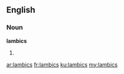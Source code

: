 ==English==

===Noun===
'''lambics'''

# {{plural of|[[lambic]]}}

[[ar:lambics]]
[[fr:lambics]]
[[ku:lambics]]
[[my:lambics]]